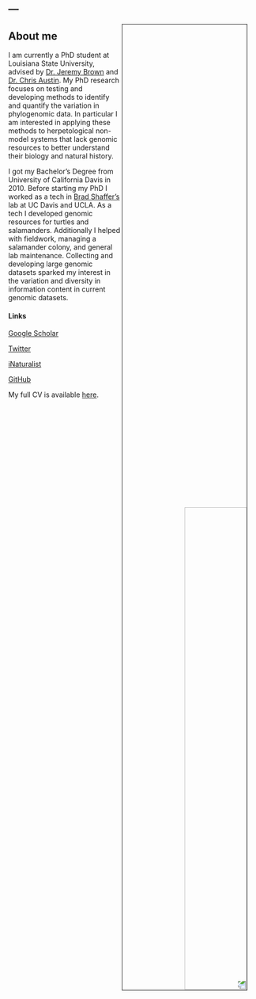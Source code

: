 ---
---

<link rel="stylesheet" href="styles.css" type="text/css">

<img src="images/NaturalBridges.jpg" style="transform:rotate(180deg); width:50%; border:1px solid; margin-right: 20px" align="right">

## About me 

I am currently a PhD student at Louisiana State University, advised by [Dr. Jeremy Brown](https://phyleauxlab.github.io/genevieve.html) and [Dr. Chris Austin](https://sites01.lsu.edu/faculty/austinlab/). 
My PhD research focuses on testing and developing methods to identify and quantify the variation in phylogenomic data. In particular I am interested in applying these methods to herpetological non-model systems that lack genomic resources to better understand their biology and natural history. 

I got my Bachelor’s Degree from University of California Davis in 2010. Before starting my PhD I worked as a tech in [Brad Shaffer’s](https://sites.lifesci.ucla.edu/eeb-shafferlab/) lab at UC Davis and UCLA. As a tech I developed genomic resources for turtles and salamanders. Additionally I helped with fieldwork, managing a salamander colony, and general lab maintenance. Collecting and developing large genomic datasets sparked my interest in the variation and diversity in information content in current genomic datasets. 
							
							
#### Links 

[Google Scholar](https://scholar.google.com/citations?user=ZAZY2fUAAAAJ&hl=en&oi=ao">Google Scholar) 

[Twitter](https://twitter.com/Lizardeve)

[iNaturalist](https://www.inaturalist.org/people/lizardeve)

[GitHub](https://github.com/LizEve)

My full CV is available [here](files/GGMount_CV).
